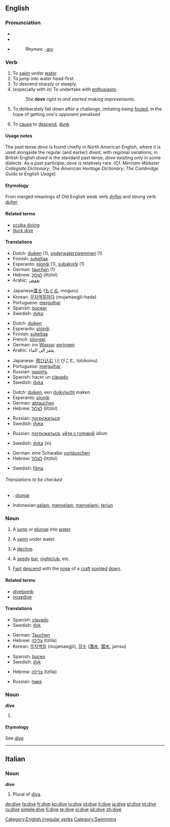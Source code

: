 ==English==

===Pronunciation===
* {{SAMPA|/"daIv/}}
* {{IPA|/ˈdaɪv/}}
* {{audio|en-us-dive.ogg|Audio (US)}}
*: Rhymes: [[Rhymes:English:-aɪv|-aɪv]]

===Verb===
{{en-verb|dives|diving|''' [[dived]]''' or '''[[dove]]'''|'''[[dived]]''' or '''[[dove]]'''}}

# To [[swim]] under [[water]].
# To jump into water head-first.
# To descend sharply or steeply.
# (especially with ''in'') To undertake with [[enthusiasm]].
#: ''She '''dove''' right in and started making improvements.''
# {{sport}} To deliberately fall down after a challenge, imitating being [[foul]]ed, in the hope of getting one's opponent penalised
# To [[cause]] to [[descend]], [[dunk]]

====Usage notes====
The past tense ''dove'' is found chiefly in North American English, where it is used alongside the regular (and earlier) ''dived'', with regional variations; in British English ''dived'' is the standard past tense, ''dove'' existing only in some dialects.  As a past participle, ''dove'' is relatively rare. (Cf. ''Merriam-Webster Collegiate Dictionary''; ''The American Heritage Dictionary''; ''The Cambridge Guide to English Usage'')

====Etymology====
{{rfc-level|Etymology not at level 3}}
From merged meanings of Old English weak verb ''[[dyfan]]'' and strong verb ''[[dufan]]''

====Related terms====
* [[scuba diving]]
* [[duck dive]]

====Translations====
{{trans-top|to swim under water}}
* Dutch: [[duiken]] (1), [[onderwaterzwemmen]] (1)
* Finnish: [[sukeltaa]]
* Esperanto: [[plonĝi]] (1), [[subakviĝi]] (1)
* German: [[tauchen]] (1)
* Hebrew: [[לצלול]] (litzlol)
* Arabic: [[يغوص]]
{{trans-mid}}
* Japanese[[潜る]] ([[もぐる]], moguru)
* Korean: [[무자맥질|무자맥질하다]] (mujamaegjil-hada)
* Portuguese: [[mergulhar]]
* Spanish: [[bucear]]
* Swedish: [[dyka]]
{{trans-bottom}}

{{trans-top|jump into water}}
* Dutch: [[duiken]]
* Esperanto: [[plonĝi]]
* Finnish: [[sukeltaa]]
* French: [[plonger]]
* German: ''ins [[Wasser]]'' [[springen]]
* Arabic: يقفز الى الماء
{{trans-mid}}
* Japanese: [[飛び込む]] (とびこむ, tobikomu)
* Portuguese: [[mergulhar]]
* Russian: [[нырять]]
* Spanish: hacer un [[clavado]]
* Swedish: [[dyka]]
{{trans-bottom}}

{{trans-top|to descend}}
* Dutch: [[duiken]], een [[duikvlucht]] maken
* Esperanto: [[plonĝi]]
* German: [[abtauchen]]
* Hebrew: [[לצלול]] (litzlol)
{{trans-mid}}
* Russian: [[погружаться]]
* Swedish: [[dyka]]
{{trans-bottom}}

{{trans-top|undertake enthusiastically}}
* Russian: [[погружаться]], [[уйти с головой]] ''idiom''
{{trans-mid}}
* Swedish: [[dyka]] (in)
{{trans-bottom}}

{{trans-top|Imitate a foul}}
* German: eine Schwalbe [[vortäuschen]]
* Hebrew: [[לצלול]] (litzlol)
{{trans-mid}}
* Swedish: [[filma]]
{{trans-bottom}}

======Translations to be checked======
{{checktrans}} <!--The definitions have changed since these translations were added. Please place them in their proper locations and *combine the two sets of verb definitions*-->
* {{ttbc|Ido}}: [[plunjar]]
* Indonesian:[[selam]], [[selam|menyelam]], [[selam|menyelami]], [[terjun]]

===Noun===
{{en-noun}}

# {{countable}} A [[jump]] or [[plunge]] into [[water]].
# {{countable}} A [[swim]] under water.
# {{countable}} A [[decline]].
# {{countable}} {{slang}} A [[seedy]] [[bar]], [[nightclub]], etc.
# {{aviation}} [[fast|Fast]] [[descend]] with the [[nose]] of a [[craft]] [[pointed]] [[down]].

====Related terms====
* [[divebomb]]
* [[nosedive]]

====Translations====
{{trans-top|a jump into water}}
{{trans-mid}}
* Spanish: [[clavado]]
* Swedish: [[dyk]] {{n}}
{{trans-bottom}}

{{trans-top|a swim under water}}
* German: [[Tauchen]] {{n}}
* Hebrew: [[צלילה]] (tzlila) {{f}}
* Korean: [[무자맥질]] (mujamaegjil), [[잠수]] ([[潛水]], [[潜水]], jamsu)
{{trans-mid}}
* Spanish: [[buceo]]
* Swedish: [[dyk]] {{n}}
{{trans-bottom}}

{{trans-top|a decline}}
{{trans-mid}}
{{trans-bottom}}

{{trans-top|seedy bar}}
{{trans-mid}}
{{trans-bottom}}

{{trans-top|aviation}}
* Hebrew: [[צלילה]] (tzlila) {{f}}
{{trans-mid}}
* Russian: [[пике]] {{n}}
{{trans-bottom}}

===Noun===
'''dive'''

# {{plural of|[[diva]]}}

====Etymology====
See ''[[diva]]''

[[Category:English irregular verbs]]

----

==Italian==

===Noun===
'''dive''' {{f}} {{p}}

# Plural of [[diva]].

[[Category:Swimming]]

[[de:dive]]
[[fa:dive]]
[[fr:dive]]
[[ko:dive]]
[[io:dive]]
[[id:dive]]
[[it:dive]]
[[ja:dive]]
[[pl:dive]]
[[pt:dive]]
[[ru:dive]]
[[simple:dive]]
[[fi:dive]]
[[te:dive]]
[[vi:dive]]
[[uk:dive]]
[[zh:dive]]